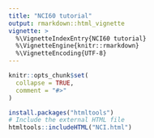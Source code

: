 ```yaml
---
title: "NCI60 tutorial"
output: rmarkdown::html_vignette
vignette: >
  %\VignetteIndexEntry{NCI60 tutorial}
  %\VignetteEngine{knitr::rmarkdown}
  %\VignetteEncoding{UTF-8}
---
```


```r
knitr::opts_chunk$set(
  collapse = TRUE,
  comment = "#>"
)
```

```r
install.packages("htmltools")
# Include the external HTML file
htmltools::includeHTML("NCI.html")



```
